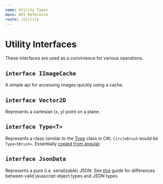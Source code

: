 ```yaml
---
name: Utility Types
menu: API Reference
route: /utility
---
```



# Utility Interfaces

These interfaces are used as a convinience for various operations.

## `interface IImageCache`

A simple api for accessing images quickly using a cache.

<InterfaceDocumentation interfaceMetadata={IImageCache} />

## `interface Vector2D`

Represents a cartesian (x, y) point on a plane.

<InterfaceDocumentation interfaceMetadata={Vector2D} />

## `interface Type<T>`

Represents a class (similar to the [Type](https://docs.microsoft.com/en-us/dotnet/api/system.type?view=netframework-4.8) class in C#). `CircleBrush` would be `Type<IBrush>`. Essentially [copied from angular](https://github.com/angular/angular/blob/6.1.6/packages/core/src/type.ts#L25).

<InterfaceDocumentation interfaceMetadata={Type} />

## `interface JsonData`

Represents a pure (i.e. serializable) JSON. See [this](https://www.w3schools.com/js/js_json_datatypes.asp) guide for differences between valid javascript object types and JSON types.

<InterfaceDocumentation interfaceMetadata={JsonData} showIndexSignature />
